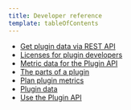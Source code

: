 ```yaml
---
title: Developer reference
template: tableOfContents
---
```


* [Get plugin data via REST API](/docs/plugins/plugin-developer-resources/developer-reference/get-plugin-data-rest-api)
* [Licenses for plugin developers](/docs/plugins/plugin-developer-resources/developer-reference/licenses-plugin-developers)
* [Metric data for the Plugin API](/docs/plugins/plugin-developer-resources/developer-reference/metric-data-plugin-api)
* [The parts of a plugin](/docs/plugins/plugin-developer-resources/developer-reference/parts-plugin)
* [Plan plugin metrics](/docs/plugins/plugin-developer-resources/developer-reference/plan-plugin-metrics)
* [Plugin data](/docs/plugins/plugin-developer-resources/developer-reference/plugin-data)
* [Use the Plugin API](/docs/plugins/plugin-developer-resources/developer-reference/use-plugin-api)
